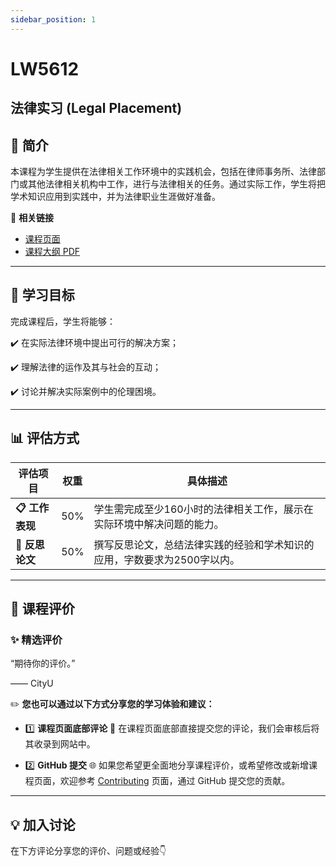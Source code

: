```yaml
---
sidebar_position: 1
---
```


# LW5612
## 法律实习 (Legal Placement)

## **📘 简介**
本课程为学生提供在法律相关工作环境中的实践机会，包括在律师事务所、法律部门或其他法律相关机构中工作，进行与法律相关的任务。通过实际工作，学生将把学术知识应用到实践中，并为法律职业生涯做好准备。

🔗 **相关链接**
- [课程页面](https://www.cityu.edu.hk/catalogue/pg/202425/course/LW5612.htm)
- [课程大纲 PDF](https://www.cityu.edu.hk/catalogue/pg/202425/course/LW5612.pdf)

---

## **🎯 学习目标**

完成课程后，学生将能够：

✔️ 在实际法律环境中提出可行的解决方案；

✔️ 理解法律的运作及其与社会的互动；

✔️ 讨论并解决实际案例中的伦理困境。

---

## **📊 评估方式**

| **评估项目**         | **权重** | **具体描述**                                                                                       |
|---------------------|---------|---------------------------------------------------------------------------------------------------|
| **📋 工作表现**       | 50%     | 学生需完成至少160小时的法律相关工作，展示在实际环境中解决问题的能力。                                           |
| **📂 反思论文**       | 50%     | 撰写反思论文，总结法律实践的经验和学术知识的应用，字数要求为2500字以内。                                           |

---

## **💬 课程评价**

### ✨ **精选评价**
<div className={commentStyles.commentBox}>
    <p className={commentStyles.commentText}>
        “期待你的评价。”
    </p>
    <p className={commentStyles.commentAuthor}>—— CityU</p>
</div>

✏️ **您也可以通过以下方式分享您的学习体验和建议：**

- 1️⃣ **课程页面底部评论**
💬 在课程页面底部直接提交您的评论，我们会审核后将其收录到网站中。

- 2️⃣ **GitHub 提交**
🌐 如果您希望更全面地分享课程评价，或希望修改或新增课程页面，欢迎参考 [Contributing](https://penjc.github.io/CityU/contributing) 页面，通过 GitHub 提交您的贡献。

---

## **💡 加入讨论**

在下方评论分享您的评价、问题或经验👇
<Utterances />
